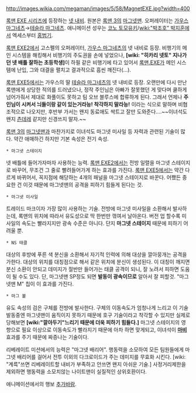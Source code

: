 http://images.wikia.com/megaman/images/5/58/MagnetEXE.jpg?width=400

[[록맨 EXE 시리즈]]에 등장하는 [[넷 내비]]. 원본은 [[록맨 3]]의 [[마그넷맨]].
오퍼레이터는 [[가우스 마그네츠]]→[[테슬라 마그네츠]]. 애니메이션 성우는 [[코노 토모유키]]/[[wiki:"박조호" 박지훈]]에서 엑세스부터 [[홍범기]].

[[록맨 EXE2]]에서 고스펠의 오퍼레이터, [[가우스 마그네츠]]의 넷 내비로 등장. 비행기의 메인 시스템을 해킹해서 비행기의 주도권을 손에 넣었으나, '''[wiki: "히카리 넷토" 지나가던 넷 배틀 잘하는 초등학생]'''이 하필 같은 비행기에 타고 있어서 [[록맨.EXE]]가 메인 시스템에 난입, 그와 대결을 펼치고 결과적으로 흠씬 깨진다(...).

[[록맨 EXE5]]에서는 가우스의 딸 [[테슬라 마그네츠]]의 넷 내비로 등장. 오랜만에 다시 만난 록맨에게 상당한 적의를 드러냈으나, 정작 주인님은 아빠가 잘못했던 게 맞다며 쿨하게 넘어가줘서 제대로 화풀이도 못하고 팀 오브 블루스에 합류하게 된다. 그래서 언제나 '''주인님이 시켜서 늬들이랑 같이 있는거라능! 착각하지 말라능!''' 이라는 식으로 말하며 비협조적으로 나오지만, 후반부 가서는 왠지 동료애도 싹트고 잘만 도와준다….~~이녀석도 왠지 [[츤데레]] 같지만 신경쓰지 말자.~~

[[록맨 3]]의 [[마그넷맨]]과 마찬가지로 이녀석도 마그넷 미사일 등 자력과 관련된 기술이 많다. 약간 애매하긴 하지만 기본 속성은 전기 속성.

 * 마그넷 스테이지
넷 배틀에 들어가자마자 사용하는 능력. [[록맨 EXE2]]에서는 전방 일렬을 마그넷 스테이지로 바꾸어, 무조건 그 줄로 빨려들어가게 하는 효과를 가진다. [[록맨 EXE5]]에서는 약간 다르게 바뀌어서, 꼭지점에 해당하는 4개의 패널을 마그넷 스테이지로 바꾼다. 어쨌든 중요한 건 이것 때문에 마그넷맨의 공격을 피하기 힘들게 된다는 것.

 * 마그넷 미사일
트레이드 마크이자 가장 많이 사용하는 기술. 전방에 마그넷 미사일을 소환해서 발사하는데, 록맨의 위치에 따라서 유도성으로 딱 한번만 꺾여서 날아온다. 버전 업 할수록 미사일의 속도는 빨라지지만 광속 수준은 아니다. 단지 '''마그넷 스테이지''' 때문에 피하기 어려울 뿐.

 * NS 태클
대상의 후방에 푸른 색 분신을 소환해서 자기적 인력에 의해 대상을 깔아뭉개는 공격을 가한다. 대상의 위치를 대칭점으로 해서 같은 위치에 분신이 생성된다. 이 대칭이 깨지면 분신 소환이 안되고 데미지가 절반만 들어가는 태클 공격이 되니, 잘 노려서 피하면 도움이 될 수도 있다. 단, 마그넷맨 SP정도 되면 '''발동이 광속이므로''' 알아서 잘 피할것. "마그넷맨 M" 칩이 이 효과를 가진다.

 * 마그 볼
유도 속성의 검은 구체를 전방에 발사한다. 구체의 이동속도가 엄청나게 느리고 이 기술 발동중엔 마그넷맨이 움직이지 못하기 때문에 호구 기술이라고 착각할 수 있지만 실제로 당해보면 '''[wiki:"깔아두기"느리기 때문에 더욱 피하기 힘들다.]''' 마그넷 스테이지의 영향으로 필요 이상으로 이동속도가 빨라지기 때문에 아차 하면 맞게되고, 이녀석이 '''[[마비]]'''효과를 주기 때문에 짜증나는 기술이다.


리베레이트 미션에서의 능력은 "마그넷 배리어". 행동력을 소모하여 모든 팀원들에게 마그넷 배리어를 걸어서 전투 이외의 다크로이드가 주는 데미지를 무효화 시킨다. [wiki: "계륵"쓰면 리베레이트할 내비가 부족하고 안쓰면 왠지 아쉬운 기술.] 사정거리제한을 제외하면 행동력을 소모치않는 나이트맨이 실질적인 상위호환이다.


애니메이션에서의 행보 [[추가바람]].
